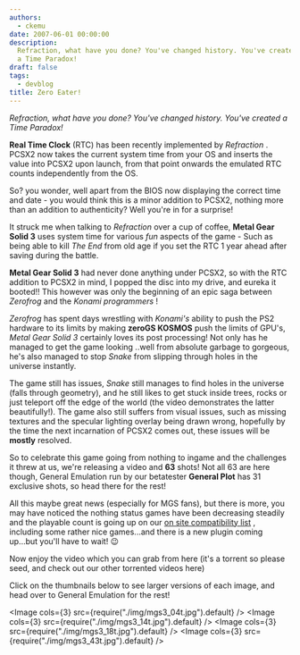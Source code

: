 ```yaml
---
authors:
  - ckemu
date: 2007-06-01 00:00:00
description:
  Refraction, what have you done? You've changed history. You've created
  a Time Paradox!
draft: false
tags:
  - devblog
title: Zero Eater!
---
```


_Refraction, what have you done? You've changed history. You've
created a Time Paradox!_

<!-- truncate -->

**Real Time Clock** (RTC) has been recently implemented by _Refraction_
. PCSX2 now takes the current system time from your OS and inserts the
value into PCSX2 upon launch, from that point onwards the emulated RTC
counts independently from the OS.

So? you wonder, well apart from the BIOS now displaying the correct time
and date - you would think this is a minor addition to PCSX2, nothing
more than an addition to authenticity? Well you're in for a surprise!

It struck me when talking to _Refraction_ over a cup of coffee, **Metal
Gear Solid 3** uses system time for various _fun_ aspects of the game -
Such as being able to kill _The End_ from old age if you set the RTC 1
year ahead after saving during the battle.

**Metal Gear Solid 3** had never done anything under PCSX2, so with the
RTC addition to PCSX2 in mind, I popped the disc into my drive, and
eureka it booted!! This however was only the beginning of an epic saga
between _Zerofrog_ and the _Konami programmers_ !

_Zerofrog_ has spent days wrestling with _Konami's_ ability to push the
PS2 hardware to its limits by making **zeroGS KOSMOS** push the limits
of GPU's, _Metal Gear Solid 3_ certainly loves its post processing! Not
only has he managed to get the game looking ..well from absolute garbage
to gorgeous, he's also managed to stop _Snake_ from slipping through
holes in the universe instantly.

The game still has issues, _Snake_ still manages to find holes in the
universe (falls through geometry), and he still likes to get stuck
inside trees, rocks or just teleport off the edge of the world (the
video demonstrates the latter beautifully!). The game also still suffers
from visual issues, such as missing textures and the specular lighting
overlay being drawn wrong, hopefully by the time the next incarnation of
PCSX2 comes out, these issues will be **mostly** resolved.

So to celebrate this game going from nothing to ingame and the
challenges it threw at us, we're releasing a video and **63** shots!
Not all 63 are here though, General Emulation run by our betatester
**General Plot** has 31 exclusive shots, so head there for the rest!

All this maybe great news (especially for MGS fans), but there is more,
you may have noticed the nothing status games have been decreasing
steadily and the playable count is going up on our [on site
compatibility list](/compat) , including some rather
nice games...and there is a new plugin coming up...but you'll have to
wait!
😉

Now enjoy the video which you can grab from here (it's a torrent so
please seed, and check out our other torrented videos here)

Click on the thumbnails below to see larger versions of each image, and
head over to General Emulation for the rest!

<Image cols={3} src={require("./img/mgs3_04t.jpg").default} />
<Image cols={3} src={require("./img/mgs3_14t.jpg").default} />
<Image cols={3} src={require("./img/mgs3_18t.jpg").default} />
<Image cols={3} src={require("./img/mgs3_43t.jpg").default} />

<!-- **[More screens
here](/images/stories/frontend/zeroeater/mgs3_screens_news.rar)** -->
